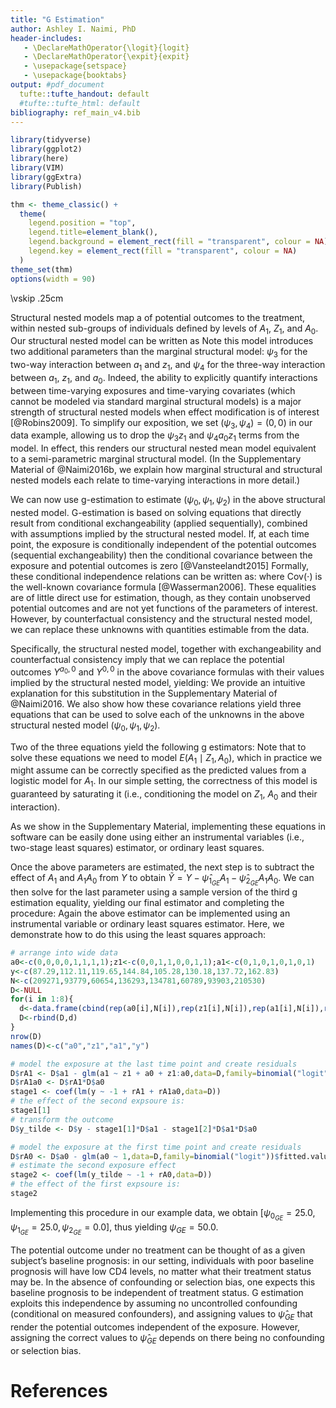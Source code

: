 ```yaml
---
title: "G Estimation"
author: Ashley I. Naimi, PhD 
header-includes:
   - \DeclareMathOperator{\logit}{logit}
   - \DeclareMathOperator{\expit}{expit}
   - \usepackage{setspace}
   - \usepackage{booktabs}
output: #pdf_document
  tufte::tufte_handout: default
  #tufte::tufte_html: default
bibliography: ref_main_v4.bib
---
```


```r
library(tidyverse)
library(ggplot2)
library(here)
library(VIM)
library(ggExtra)
library(Publish)

thm <- theme_classic() +
  theme(
    legend.position = "top",
    legend.title=element_blank(),
    legend.background = element_rect(fill = "transparent", colour = NA),
    legend.key = element_rect(fill = "transparent", colour = NA)
  )
theme_set(thm)
options(width = 90)
```

\newpage
\noindent {\Large \bf Outline}
\vskip .25cm
\noindent \underline{G Estimation}

\newpage
\onehalfspacing

\noindent {\Large \bf \underline{Some Preliminaries}}

Structural nested models map a \emph{conditional contrast} of potential outcomes to the treatment, within nested sub-groups of individuals defined by levels of $A_1$, $Z_1$, and $A_0$. Our structural nested model can be written as 
\begin{align*}
& E(Y^{a_0,a_1}-Y^{a_0,0}\mid A_0 = a_0,Z_1 =z_1,A_1 = a_1) = a_1(\psi_{1} + \psi_{2} a_0 + \psi_{3} z_1 + \psi_{4} a_0 z_1)\\
& E(Y^{a_0,0}-Y^{0,0} \mid A_0 = a_0) = \psi_{0} a_0
\end{align*}
Note this model introduces two additional parameters than the marginal structural model: $\psi_3$ for the two-way interaction between $a_1$ and $z_1$, and $\psi_4$ for the three-way interaction between $a_1$, $z_1$, and $a_0$. Indeed, the ability to explicitly quantify interactions between time-varying exposures and time-varying covariates (which cannot be modeled via standard marginal structural models) is a major strength of structural nested models when effect modification is of interest [@Robins2009]. To simplify our exposition, we set $(\psi_3,\psi_4)=(0,0)$ in our data example, allowing us to drop the $\psi_3z_1$ and $\psi_4a_0z_1$ terms from the model. In effect, this renders our structural nested mean model equivalent to a semi-parametric marginal structural model. (In the Supplementary Material of @Naimi2016b, we explain how marginal structural and structural nested models each relate to time-varying interactions in more detail.)

We can now use g-estimation to estimate $(\psi_{0},\psi_{1},\psi_{2})$ in the above structural nested model. G-estimation is based on solving equations that directly result from conditional exchangeability (applied sequentially), combined with assumptions implied by the structural nested model. If, at each time point, the exposure is conditionally independent of the potential outcomes (sequential exchangeability) then the conditional covariance between the exposure and potential outcomes is zero [@Vansteelandt2015] Formally, these conditional independence relations can be written as:
\begin{align*}
0 &= \text{Cov}( Y^{a_0,0} ,  A_1 \mid Z_1, A_0) \\
  &= \text{Cov}( Y^{0,0} ,  A_0 )
\end{align*}
where $\text{Cov}(\cdot)$ is the well-known covariance formula [@Wasserman2006]. These equalities are of little direct use for estimation, though, as they contain unobserved potential outcomes and are not yet functions of the parameters of interest. However, by counterfactual consistency and the structural nested model, we can replace these unknowns with quantities estimable from the data.

Specifically, the structural nested model, together with exchangeability and counterfactual consistency imply that we can replace the potential outcomes $Y^{a_0,0}$ and $Y^{0,0}$ in the above covariance formulas with their values implied by the structural nested model, yielding:
\begin{align*}
0 &= \text{Cov}\{ Y- A_1(\psi_1 + \psi_2 A_0) ,  A_1 \mid Z_1, A_0 \} \\
  &= \text{Cov}\{ Y- A_1(\psi_1 + \psi_2 A_0) - \psi_0 A_0 ,  A_0\} .
\end{align*}
We provide an intuitive explanation for this substitution in the Supplementary Material of @Naimi2016. We also show how these covariance relations yield three equations that can be used to solve each of the unknowns in the above structural nested model ($\psi_0,\psi_1,\psi_2$).

Two of the three equations yield the following g estimators:
\begin{align*}
\hat{\psi}_{1_{GE}} &= \frac{\hat{E}[ (1-A_0) Y \{A_1 - \hat{E}(A_1 \mid Z_1, A_0) \} ]}{\hat{E}[ (1-A_0) A_1 \{A_1 - \hat{E}(A_1 \mid Z_1, A_0) \} ]} \\
\hat{\psi}_{1_{GE}}+\hat{\psi}_{2_{GE}} &= \frac{\hat{E}[ A_0 Y \{A_1 - \hat{E}(A_1 \mid Z_1, A_0) \} ]}{\hat{E}[ A_0 A_1 \{A_1 - \hat{E}(A_1 \mid Z_1, A_0) \} ]}
\end{align*}
Note that to solve these equations we need to model $E(A_1 \mid Z_1,A_0)$, which in practice we might assume can be correctly specified as the predicted values from a logistic model for $A_1$. In our simple setting, the correctness of this model is guaranteed by saturating it (i.e., conditioning the model on $Z_1$, $A_0$ and their interaction).

As we show in the Supplementary Material, implementing these equations in software can be easily done using either an instrumental variables (i.e., two-stage least squares) estimator, or ordinary least squares. 

Once the above parameters are estimated, the next step is to subtract the effect of $A_1$ and $A_1A_0$ from $Y$ to obtain $\widetilde{Y} = Y - \hat{\psi}_{1_{GE}}A_1 - \hat{\psi}_{2_{GE}}A_1A_0$. We can then solve for the last parameter using a sample version of the third g estimation equality, yielding our final estimator and completing the procedure:
\begin{equation*}
	\hat{\psi}_{0_{GE}} = \frac{\hat{E}[\widetilde{Y}\{A_0 - \hat{E}(A_0)\}]}{\hat{E}[A_0\{A_0 - \hat{E}(A_0)\}]}. 
\end{equation*}
Again the above estimator can be implemented using an instrumental variable or ordinary least squares estimator. Here, we demonstrate how to do this using the least squares approach:

```r

# arrange into wide data
a0<-c(0,0,0,0,1,1,1,1);z1<-c(0,0,1,1,0,0,1,1);a1<-c(0,1,0,1,0,1,0,1)
y<-c(87.29,112.11,119.65,144.84,105.28,130.18,137.72,162.83)
N<-c(209271,93779,60654,136293,134781,60789,93903,210530)
D<-NULL
for(i in 1:8){
  d<-data.frame(cbind(rep(a0[i],N[i]),rep(z1[i],N[i]),rep(a1[i],N[i]),rep(y[i],N[i])))
  D<-rbind(D,d)
}
nrow(D)
names(D)<-c("a0","z1","a1","y")

# model the exposure at the last time point and create residuals
D$rA1 <- D$a1 - glm(a1 ~ z1 + a0 + z1:a0,data=D,family=binomial("logit"))$fitted.values
D$rA1a0 <- D$rA1*D$a0
stage1 <- coef(lm(y ~ -1 + rA1 + rA1a0,data=D))
# the effect of the second expsoure is:
stage1[1]
# transform the outcome
D$y_tilde <- D$y - stage1[1]*D$a1 - stage1[2]*D$a1*D$a0

# model the exposure at the first time point and create residuals
D$rA0 <- D$a0 - glm(a0 ~ 1,data=D,family=binomial("logit"))$fitted.values
# estimate the second exposure effect
stage2 <- coef(lm(y_tilde ~ -1 + rA0,data=D))
# the effect of the first expsoure is:
stage2
```

Implementing this procedure in our example data, we obtain $[\psi_{0_{GE}}=25.0, \psi_{1_{GE}}=25.0, \psi_{2_{GE}}=0.0]$, thus yielding $\psi_{GE} = 50.0$.

The potential outcome under no treatment can be thought of as a given subject's baseline prognosis: in our setting, individuals with poor baseline prognosis will have low CD4 levels, no matter what their treatment status may be. In the absence of confounding or selection bias, one expects this baseline prognosis to be independent of treatment status. G estimation exploits this independence by assuming no uncontrolled confounding (conditional on measured confounders), and assigning values to $\hat{\psi}_{GE}$ that render the potential outcomes independent of the exposure. However, assigning the correct values to $\hat{\psi}_{GE}$ depends on there being no confounding or selection bias.

\newpage

# References